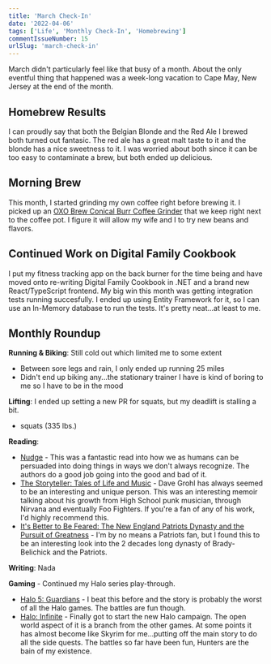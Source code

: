 ```yaml
---
title: 'March Check-In'
date: '2022-04-06'
tags: ['Life', 'Monthly Check-In', 'Homebrewing']
commentIssueNumber: 15
urlSlug: 'march-check-in'
---
```


March didn't particularly feel like that busy of a month. About the only eventful thing that happened was a week-long vacation to Cape May, New Jersey at the end of the month.

## Homebrew Results

I can proudly say that both the Belgian Blonde and the Red Ale I brewed both turned out fantasic. The red ale has a great malt taste to it and the blonde has a nice sweetness to it. I was worried about both since it can be too easy to contaminate a brew, but both ended up delicious.

## Morning Brew

This month, I started grinding my own coffee right before brewing it. I picked up an <a href="https://smile.amazon.com/dp/B07CSKGLMM?psc=1&ref=ppx_yo2ov_dt_b_product_details" rel="noreferrer nofollow">OXO Brew Conical Burr Coffee Grinder</a> that we keep right next to the coffee pot. I figure it will allow my wife and I to try new beans and flavors.

## Continued Work on Digital Family Cookbook

I put my fitness tracking app on the back burner for the time being and have moved onto re-writing Digital Family Cookbook in .NET and a brand new React/TypeScript frontend. My big win this month was getting integration tests running succesfully. I ended up using Entity Framework for it, so I can use an In-Memory database to run the tests. It's pretty neat...at least to me.

## Monthly Roundup

**Running & Biking**: Still cold out which limited me to some extent

-   Between sore legs and rain, I only ended up running 25 miles
-   Didn't end up biking any...the stationary trainer I have is kind of boring to me so I have to be in the mood

**Lifting**: I ended up setting a new PR for squats, but my deadlift is stalling a bit.

-   squats (335 lbs.)

**Reading**:

-   <a href="https://bookshop.org/books/nudge-the-final-edition/9780143137009" target="_blank" rel="noreferrer nofollow">Nudge</a> - This was a fantastic read into how we as humans can be persuaded into doing things in ways we don't always recognize. The authors do a good
    job going into the good and bad of it.
-   <a href="https://bookshop.org/books/the-storyteller-tales-of-life-and-music/9780063076099" target="_blank" rel="noreferrer nofollow">The Storyteller: Tales of Life and Music</a> - Dave Grohl has always seemed to be an interesting and unique person. This was an interesting memoir talking about his growth from High School
    punk musician, through Nirvana and eventually Foo Fighters. If you're a fan of any of his work, I'd highly recommend this.
-   <a href="https://bookshop.org/books/it-s-better-to-be-feared-the-new-england-patriots-dynasty-and-the-pursuit-of-greatness/9781631498237" target="_blank" rel="noreferrer nofollow">It's Better to Be Feared: The New England Patriots Dynasty and the Pursuit of Greatness</a> - I'm by no means a Patriots fan, but I found this to be an interesting look into the 2 decades long dynasty of Brady-Belichick and the Patriots.

**Writing**: Nada

**Gaming** - Continued my Halo series play-through.

-   <a href="https://www.xbox.com/en-us/games/store/Halo-5-Guardians/BRRC2BP0G9P0" target="_blank" rel="noreferrer nofollow">Halo 5: Guardians</a> - I beat this before and the story is probably the worst of all the Halo games. The battles are fun though.
-   <a href="https://www.xbox.com/en-us/games/store/halo-the-master-chief-collection/9ntm9hxnlszx" target="_blank" rel="noreferrer nofollow">Halo: Infinite</a> - Finally got to start the new Halo campaign. The open world aspect of it is a branch from the other games. At some points it has almost become
    like Skyrim for me...putting off the main story to do all the side quests. The battles so far have been fun, Hunters are the bain of my existence.
